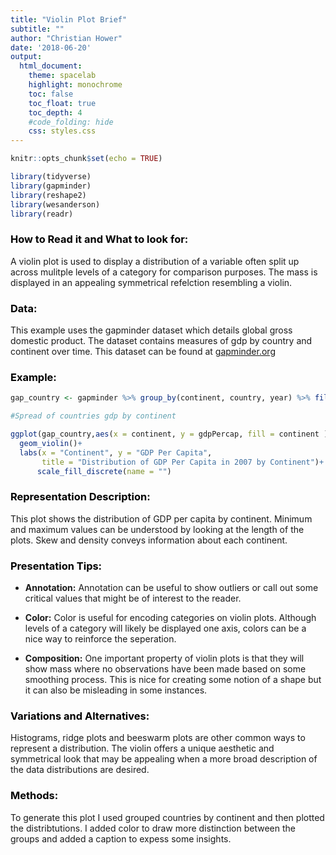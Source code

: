 ```yaml
---
title: "Violin Plot Brief" 
subtitle: ""
author: "Christian Hower"
date: '2018-06-20'
output: 
  html_document:
    theme: spacelab
    highlight: monochrome
    toc: false
    toc_float: true
    toc_depth: 4
    #code_folding: hide
    css: styles.css
--- 
```



```r
knitr::opts_chunk$set(echo = TRUE)
```

```r
library(tidyverse)
library(gapminder)
library(reshape2)
library(wesanderson)
library(readr)
```



### <span style="color:black">How to Read it and What to look for:</span>
A violin plot is used to display a distribution of a variable often split up across mulitple levels of a category for comparison purposes. The mass is displayed in an appealing symmetrical refelction resembling a violin. 

### <span style="color:black">Data:</span>
This example uses the gapminder dataset which details global gross domestic product. The dataset contains measures of gdp by country and continent over time. This dataset can be found at [gapminder.org](https://www.gapminder.org/data/)

### <span style="color:black">Example:</span>

```r
gap_country <- gapminder %>% group_by(continent, country, year) %>% filter(year == "2007")
```



```r
#Spread of countries gdp by continent

ggplot(gap_country,aes(x = continent, y = gdpPercap, fill = continent ))+
  geom_violin()+
  labs(x = "Continent", y = "GDP Per Capita",
       title = "Distribution of GDP Per Capita in 2007 by Continent")+
      scale_fill_discrete(name = "")
```     


### <span style="color:black">Representation Description:</span>
This plot shows the distribution of GDP per capita by continent. Minimum and maximum values can be understood by looking at the length of the plots. Skew and density conveys information about each continent. 


### <span style="color:black">Presentation Tips:</span>

* **Annotation:** Annotation can be useful to show outliers or call out some critical values that might be of interest to the reader. 

* **Color:** Color is useful for encoding categories on violin plots. Although levels of a category will likely be displayed one axis, colors can be a nice way to reinforce the seperation. 

* **Composition:** One important property of violin plots is that they will show mass where no observations have been made based on some smoothing process. This is nice for creating some notion of a shape but it can also be misleading in some instances. 
 
### <span style="color:black">Variations and Alternatives:</span>

Histograms, ridge plots and beeswarm plots are other common ways to represent a distribution. The violin offers a unique aesthetic and symmetrical look that may be appealing when a more broad description of the data distributions are desired. 

### <span style="color:black">Methods:</span>

To generate this plot I used grouped countries by continent and then plotted the distribtutions. I added color to draw more distinction between the groups and added a caption to expess some insights. 

